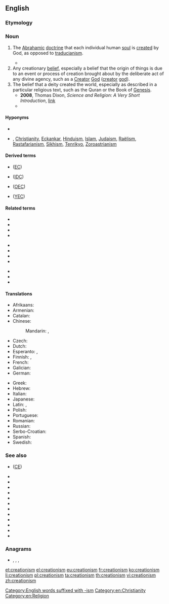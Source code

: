 ==English==
{{wikipedia}}

===Etymology===
{{suffix|creation|ism|lang=en}}

===Noun===
{{en-noun|-|s}}

# {{lb|en|theology}} The [[Abrahamic]] [[doctrine]] that each individual human [[soul]] is [[create]]d by God, as opposed to [[traducianism]].
#* {{quote-book|title=The Doctrine of the Incarnation of our Lord Jesus Christ, in its relation to Mankind and to the Church|author=[[w:Robert Isaac Wilberforce|Robert Wilberforce]]|year=1848|passage=the preservation of the race of man is made to grow out of that quickening impulse, which we call the life of humanity. This notion, which was called Traducianism by the schoolmen (the system opposed to it being termed '''Creatianism''' {{SIC}})}}
# Any creationary [[belief]], especially a belief that the origin of things is due to an event or process of creation brought about by the deliberate act of any divine agency, such as a [[Creator]] [[God]] ([[creator]] [[god]]).
# The belief that a deity created the world, especially as described in a particular religious text, such as the Quran or the Book of [[Genesis]].
#* '''2008''', Thomas Dixon, ''Science and Religion: A Very Short Introduction'', [http://books.google.co.uk/books?id=qpT3QAVZ9nsC&pg=PT137&dq=%22 link]
#* {{quote-book|title=Natural science and religion, 2 lectures‎|page=89|author=[[w:Asa Gray|Asa Gray]]|year=1880|passage=It must be reasonably clear to all who have taken pains to understand the matter that the true issue as regards design is not between Darwinism and direct '''Creationism''', but between design and fortuity, between any intention or intellectual cause and no intention nor predicable first cause.}}

====Hyponyms====
* {{l|en|intelligent design}}
* {{l|en|Bahá'í Faith}},‎ [[Christianity]],‎ [[Eckankar]],‎ [[Hinduism]],‎ [[Islam]],‎ [[Judaism]],‎ [[Raëlism]],‎ [[Rastafarianism]],‎ [[Sikhism]],‎ [[Tenrikyo]],‎ [[Zoroastrianism]]

====Derived terms====
{{der-top}}
* {{l|en|evolutionary creationism}} ([[EC]])
* {{l|en|intelligent-design creationism}} ([[IDC]])
{{der-mid}}
* {{l|en|old-earth creationism}} ([[OEC]])
* {{l|en|young-earth creationism}} ([[YEC]])
{{der-bottom}}

====Related terms====
{{rel-top3}}
* {{l|en|create}}
* {{l|en|creation}}
* {{l|en|creationary}}
* {{l|en|creationary evolutionism}}
{{rel-mid3}}
* {{l|en|creationary evolutionist}}
* {{l|en|creationary science}}
* {{l|en|creationist}}
* {{l|en|creationistic}}
{{rel-mid3}}
* {{l|en|creationistically}}
* {{l|en|creation science}}
* {{l|en|creator}}
{{rel-bottom}}

====Translations====
{{trans-top|any creationary theory or belief system}}
* Afrikaans: {{t|af|kreasionisme}}
* Armenian: {{t|hy|կրեացիոնիզմ}}
* Catalan: {{t|ca|creacionisme|m}}
* Chinese:
*: Mandarin: {{t|cmn|神創論|sc=Hani}}, {{t|cmn|神创论|tr=shénchuànglùn|sc=Hani}}
* Czech: {{t|cs|kreacionismus|m}}
* Dutch: {{t+|nl|creationisme|n}}
* Esperanto: {{t|eo|kreismo}}, {{t|eo|kreacio}}
* Finnish: {{t+|fi|kreationismi}}, {{t|fi|luomisusko}}
* French: {{t+|fr|créationnisme|m}}
* Galician: {{t|gl|creacionismo|m}}
* German: {{t+|de|Kreationismus|m}}
{{trans-mid}}
* Greek: {{t+|el|δημιουργισμός|m}}
* Hebrew: {{t+|he|בריאתנות|f|tr=briatanut}}
* Italian: {{t+|it|creazionismo|m}}
* Japanese: {{t|ja|創造論|tr=そうぞうろん, sōzōron}}
* Latin: {{t|la|demiurgismus|m}}, {{t|la|creationismus|m}}
* Polish: {{t+|pl|kreacjonizm|m}}
* Portuguese: {{t+|pt|criacionismo|m}}
* Romanian: {{t+|ro|creaționism|n}}
* Russian: {{t+|ru|креациони́зм|m}}
* Serbo-Croatian: {{t+|sh|kreacionizam|m}}
* Spanish: {{t|es|creacionismo|m}}
* Swedish: {{t|sv|kreationism|c}}
{{trans-bottom}}

===See also===
* {{l|en|creationary evolutionism}} ([[CE]])
* {{l|en|evolution}}
* {{l|en|evolutionary}}
* {{l|en|evolutionary biology}}
* {{l|en|evolutionary creationist}}
* {{l|en|evolutionary psychology}}
* {{l|en|evolutionary science}}
* {{l|en|evolutionism}}
* {{l|en|evolutionist}}
* {{l|en|evolution science}}
* {{l|en|intelligent designer}}
* {{l|en|intelligent designism}}
* {{l|en|intelligent designist}}

===Anagrams===
* {{l|en|anisometric}}, {{l|en|marcionites}}, {{l|en|miscreation}}, {{l|en|romanticise}}

[[Category:English words suffixed with -ism]]
[[Category:en:Christianity]]
[[Category:en:Religion]]

[[et:creationism]]
[[el:creationism]]
[[eu:creationism]]
[[fr:creationism]]
[[ko:creationism]]
[[li:creationism]]
[[pl:creationism]]
[[ta:creationism]]
[[th:creationism]]
[[vi:creationism]]
[[zh:creationism]]